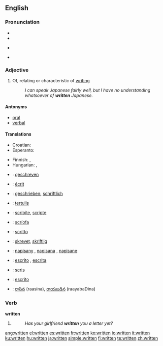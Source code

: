 ==English==

{{rank|can't|ready|ought|443|written|arms|across|answer}}

===Pronunciation===
* {{SAMPA|/"rItn=/}}
* {{IPA|/'rɪtn̩/}}
* {{audio|en-us-written.ogg|Audio (US)}}
*: {{rhymes|ɪtən}}
* {{hyphenation|writ|ten}}

===Adjective===
{{en-adj}}

# Of, relating or characteristic of [[writing]]
#: ''I can speak Japanese fairly well, but I have no understanding whatsoever of '''written''' Japanese.''

====Antonyms====
* [[oral]]
* [[verbal]]

====Translations====
{{trans-top|of, relating or characteristic of writing}}
* Croatian: {{t|hr|pisan|alt=pȋsān}}
* Esperanto: {{t-|eo|skriba|xs=Esperanto}}
{{trans-mid}}
* Finnish: {{t+|fi|kirjoitettu}}, {{t+|fi|kirjallinen}}
* Hungarian: {{t|hu|írott}}, {{t|hu|írt}}
{{trans-bottom}}

{{checktrans-top}}
* {{ttbc|Dutch}}: [[geschreven]]
* {{ttbc|French}}: [[écrit]]
* {{ttbc|German}}: [[geschrieben]], [[schriftlich]]
* {{ttbc|Indonesian}}: [[tulis|tertulis]]
* {{ttbc|Interlingua}}: [[scribite]], [[scripte]]
* {{ttbc|Irish}}: [[scríofa]]
* {{ttbc|Italian}}: [[scritto]]
{{checktrans-mid}}
* {{ttbc|Norwegian}}: [[skrevet]], [[skriftlig]]
* {{ttbc|Polish}}: [[napisany]] {{m}}, [[napisana]] {{f}}, [[napisane]] {{n}}
* {{ttbc|Portuguese}}: [[escrito]] {{m}}, [[escrita]] {{f}}
* {{ttbc|Romanian}}: [[scris]]
* {{ttbc|Spanish}}: [[escrito]]
* {{ttbc|Telugu}}: [[రాసిన]] (raasina), [[రాయబడిన]] (raayabaDina)
{{checktrans-bottom}}

===Verb===
'''written'''

# {{past participle of|[[write]]}}
#: ''Has your girlfriend '''written''' you a letter yet?''

[[ang:written]]
[[el:written]]
[[es:written]]
[[fr:written]]
[[ko:written]]
[[io:written]]
[[it:written]]
[[ku:written]]
[[hu:written]]
[[ja:written]]
[[simple:written]]
[[fi:written]]
[[te:written]]
[[zh:written]]